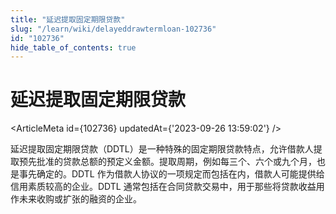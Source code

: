 ```yaml
---
title: "延迟提取固定期限贷款"
slug: "/learn/wiki/delayeddrawtermloan-102736"
id: "102736"
hide_table_of_contents: true
---
```



# 延迟提取固定期限贷款

<ArticleMeta id={102736} updatedAt={'2023-09-26 13:59:02'} />
<div className='border-solid border-b border-t-0 my-4 border-[var(--ifm-color-gray-300)]' />

延迟提取固定期限贷款（DDTL）是一种特殊的固定期限贷款特点，允许借款人提取预先批准的贷款总额的预定义金额。提取周期，例如每三个、六个或九个月，也是事先确定的。DDTL 作为借款人协议的一项规定而包括在内，借款人可能提供给信用素质较高的企业。DDTL 通常包括在合同贷款交易中，用于那些将贷款收益用作未来收购或扩张的融资的企业。
